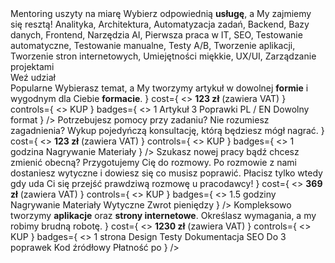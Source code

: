 <CodeEditorTile>
  <Jumbo>
    <XXL>Mentoring uszyty na miarę</XXL>
    <M>
      Wybierz odpowiednią <B>usługę</B>, a My zajmiemy się resztą!
    </M>
    <M>
      Analityka, Architektura, Automatyzacja zadań, Backend, Bazy danych,
      Frontend, Narzędzia AI, Pierwsza praca w IT, SEO, Testowanie automatyczne,
      Testowanie manualne, Testy A/B, Tworzenie aplikacji, Tworzenie stron
      internetowych, Umiejętności miękkie, UX/UI, Zarządzanie projektami
    </M>
    <footer>
      <MentoringButton>Weź udział</MentoringButton>
    </footer>
  </Jumbo>
</CodeEditorTile>
<Container>
  <XL>Popularne</XL>
  <Grid>
    <Tile
      title="Tworzenie artykułów"
      description={
        <>
          Wybierasz temat, a My tworzymy artykuł w dowolnej <B>formie</B> i
          wygodnym dla Ciebie <B>formacie</B>.
        </>
      }
      cost={
        <>
          <b>123 zł</b> (zawiera VAT)
        </>
      }
      controls={
        <>
          <BuyControl>KUP</BuyControl>
        </>
      }
      badges={
        <>
          <Badge>1 Artykuł</Badge>
          <Badge>3 Poprawki</Badge>
          <Badge>PL / EN</Badge>
          <Badge>Dowolny format</Badge>
        </>
      }
    />
    <Tile
      title="Pojedyńcza konsultacja"
      description={
        <>
          Potrzebujesz pomocy przy zadaniu? Nie rozumiesz zagadnienia? Wykup
          pojedyńczą konsultację, którą będziesz mógł nagrać.
        </>
      }
      cost={
        <>
          <b>123 zł</b> (zawiera VAT)
        </>
      }
      controls={
        <>
          <BuyControl>KUP</BuyControl>
        </>
      }
      badges={
        <>
          <Badge>1 godzina</Badge>
          <Badge>Nagrywanie</Badge>
          <Badge>Materiały</Badge>
        </>
      }
    />
    <Tile
      title="Rozmowa techniczna"
      description={
        <>
          Szukasz nowej pracy bądź chcesz zmienić obecną? Przygotujemy Cię do
          rozmowy. Po rozmowie z nami dostaniesz wytyczne i dowiesz się co
          musisz poprawić. Płacisz tylko wtedy gdy uda Ci się przejść prawdziwą
          rozmowę u pracodawcy!
        </>
      }
      cost={
        <>
          <b>369 zł</b> (zawiera VAT)
        </>
      }
      controls={
        <>
          <BuyControl>KUP</BuyControl>
        </>
      }
      badges={
        <>
          <Badge>1.5 godziny</Badge>
          <Badge>Nagrywanie</Badge>
          <Badge>Materiały</Badge>
          <Badge>Wytyczne</Badge>
          <Badge>Zwrot pieniędzy</Badge>
        </>
      }
    />
    <Tile
      title="Aplikacje i strony internetowe"
      description={
        <>
          Kompleksowo tworzymy <B>aplikacje</B> oraz <B>strony internetowe</B>.
          Określasz wymagania, a my robimy brudną robotę.
        </>
      }
      cost={
        <>
          <b>1230 zł</b> (zawiera VAT)
        </>
      }
      controls={
        <>
          <BuyControl>KUP</BuyControl>
        </>
      }
      badges={
        <>
          <Badge>1 strona</Badge>
          <Badge>Design</Badge>
          <Badge>Testy</Badge>
          <Badge>Dokumentacja</Badge>
          <Badge>SEO</Badge>
          <Badge>Do 3 poprawek</Badge>
          <Badge>Kod źródłowy</Badge>
          <Badge>Płatność po</Badge>
        </>
      }
    />
  </Grid>
</Container>
